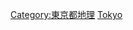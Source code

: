 {{日本行政區劃分類導航|山峰}}
{{Commonscat|Mountains of Tokyo}}

[[Category:東京都地理|Category:東京都地理]]
[[Category:日本各都道府縣山峰|Tokyo]]
